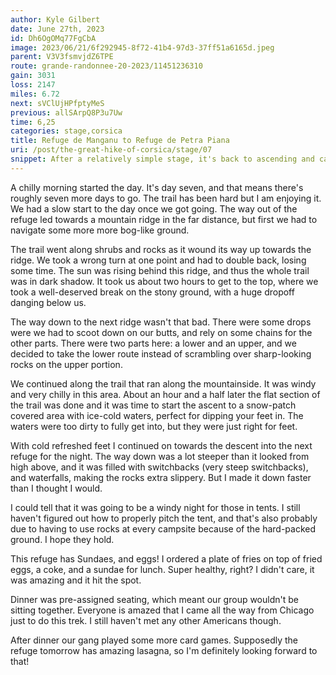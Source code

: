 ```yaml
---
author: Kyle Gilbert
date: June 27th, 2023
id: Dh6OgOMq77FgCbA
image: 2023/06/21/6f292945-8f72-41b4-97d3-37ff51a6165d.jpeg
parent: V3V3fsmvjdZ6TPE
route: grande-randonnee-20-2023/11451236310
gain: 3031
loss: 2147
miles: 6.72
next: sVClUjHPfptyMeS
previous: allSArpQ8P3u7Uw
time: 6,25
categories: stage,corsica
title: Refuge de Manganu to Refuge de Petra Piana
uri: /post/the-great-hike-of-corsica/stage/07
snippet: After a relatively simple stage, it's back to ascending and carefully navigating mountain ridges. But there are some serious views, with twin lakes below and ice fields to cool aching feet.
---
```

A chilly morning started the day. It's day seven, and that means there's
roughly seven more days to go. The trail has been hard but I am enjoying it. We had a slow start to the day once we got going. The way out of the refuge led towards a mountain ridge in the far distance, but first we had to navigate some more more bog-like ground.

<Stats />

<Route />

The trail went along shrubs and rocks as it wound its way up towards the ridge. We took a wrong turn at one point and had to double back, losing some time. The sun was rising behind this ridge, and thus the whole trail was in dark shadow. It took us about two hours to get to the top, where we took a well-deserved break on the stony ground, with a huge dropoff danging below us.

The way down to the next ridge wasn't that bad. There were some drops were we had to scoot down on our butts, and rely on some chains for the other
parts. There were two parts here: a lower and an upper, and we decided to take the lower route instead of scrambling over sharp-looking rocks on the upper portion.

We continued along the trail that ran along the mountainside. It was windy and very chilly in this area. About an hour and a half later the flat section of the trail was done and it was time to start the ascent to a snow-patch covered area with ice-cold waters, perfect for dipping your feet in. The waters were too dirty to fully get into, but they were just right for feet.

With cold refreshed feet I continued on towards the descent into the next refuge
for the night. The way down was a lot steeper than it looked from high above, and it was filled with switchbacks (very steep switchbacks), and waterfalls, making the rocks extra slippery. But I made it down faster than I thought I would.

I could tell that it was going to be a windy night for those in tents. I still haven't figured out how to properly pitch the tent, and that's also probably due to having to use rocks at every campsite because of the hard-packed ground. I hope they hold.

This refuge has Sundaes, and eggs! I ordered a plate of fries on top of fried
eggs, a coke, and a sundae for lunch. Super healthy, right? I didn't care, it was amazing and it hit the spot.

Dinner was pre-assigned seating, which meant our group wouldn't be sitting
together. Everyone is amazed that I came all the way from Chicago just to do this trek. I still haven't met any other Americans though.

After dinner our gang played some more card games. Supposedly the refuge tomorrow has amazing lasagna, so I'm definitely looking forward to that!